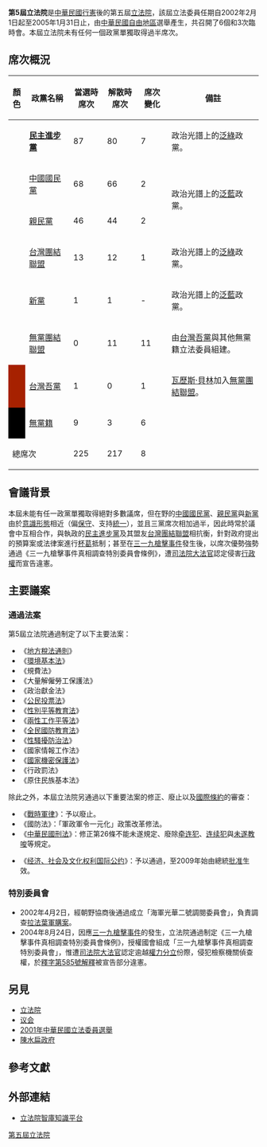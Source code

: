 {{Refimprove|time=2021-08-14T06:31:35+00:00}}
{{Infobox legislative term
| name                  = [[File:ROC_Legislative_Yuan_Seal.svg|20px]] 第5屆立法院
| image                 = 2001 Legislative Yuan Seat Composition.svg
| image_size            = 300px
| caption               = 甫就職時的席次分布
| jurisdiction          = {{ROC-TWN}}
| election              = [[2001年中華民國立法委員選舉|2001年中華民國立法委員選舉]]
| government            = {{legend|			#33CC00|{{DPP}}（87）}}
| opposition            = {{legend|#0000CC|{{KMT}}（68）}}{{legend|#ff6600|{{PFP}}（46）}}{{legend|#CC6600|{{TSU}}（13）}}{{legend|#FFDB00|{{NP}}（1）}}{{legend|#A62100|[[台灣吾黨|台灣吾黨]]（1）}}{{legend|black|{{NONP}}（9）}}
| term_start            = {{Start date|2002|02|01|df=y}}
| term_end              = {{End date|2005|01|31|df=y}}
| before                = [[第四屆立法院|第4屆]]
| after                 = [[第六屆立法院|第6屆]]
| chamber1              = 基本資訊
| chamber1_leader1_type = [[立法院院長|院長]]
| chamber1_leader1      = [[王金平|王金平]]（{{KMT}}）
| chamber1_leader2_type = 副院長
| chamber1_leader2      = [[江丙坤|江丙坤]]（{{KMT}}）
| chamber1_leader3_type = [[立法院秘書長|秘書長]]
| chamber1_leader3      = [[林錫山|林錫山]]（{{NONP}}）
| chamber1_leader4_type = 黨團
| chamber1_leader4      = {{ubl|[[民主進步黨立法院黨團|民主進步黨黨團]]|[[中國國民黨立法院黨團|中國國民黨黨團]]|[[亲民党立法院党团列表|親民黨黨團]]|台灣團結聯盟黨團|無黨團結聯盟黨團}}
}}

'''第5屆立法院'''是[[中華民國|中華民國]][[行憲|行憲]]後的第五屆[[立法院|立法院]]，該屆立法委員任期自2002年2月1日起至2005年1月31日止，由[[臺灣地區|中華民國自由地區]]選舉產生，共召開了6個{{link-en|會期|Meeting (parliamentary procedure)}}和3次臨時會。本屆立法院未有任何一個政黨單獨取得過半席次。

== 席次概況 ==
{| class="wikitable" style="text-align:center;"
! width="020" |顏色
! width="150" |政黨名稱
! width="080" |當選時席次
! width="080" |解散時席次
! width="080" |席次變化
! width="350" |備註
|-
| style="background-color: {{Party meta/color/民主進步黨}}; color: white;" |
| align="left" |'''[[民主進步黨|民主進步黨]]'''
| 87
|80
|{{decrease}}7
| align="left" |政治光譜上的[[泛綠|泛綠]]政黨。
|-
| style="background-color: {{Party meta/color/中國國民黨}}; color: white;" |
| align="left" |[[中國國民黨|中國國民黨]]
| 68
|66
|{{decrease}}2
| rowspan="2" align="left" |政治光譜上的[[泛藍|泛藍]]政黨。
|-
| style="background-color: {{Party meta/color/親民黨}}; color: white;" |
| align="left" |[[親民黨|親民黨]]
| 46
|44
|{{decrease}}2
|-
| style="background-color: {{Party meta/color/台灣團結聯盟}}; color: white;" |
| align="left" |[[台灣團結聯盟|台灣團結聯盟]]
| 13
| 12
|{{decrease}}1
| align="left" |政治光譜上的[[泛綠|泛綠]]政黨。
|-
| style="background-color: {{Party meta/color/新黨}}; color: white;" |
| align="left" |[[新黨|新黨]]
| 1
| 1
| -
| align="left" |政治光譜上的[[泛藍|泛藍]]政黨。
|-
| style="background-color: {{Party meta/color/無黨團結聯盟}}; color: white;" |
| align="left" |[[無黨團結聯盟|無黨團結聯盟]]
| 0
| 11
| {{increase}}11
| align="left" | 由[[台灣吾黨|台灣吾黨]]與其他無黨籍立法委員組建。
|-
| style="background-color: #A62100; color: white;" |
| align="left" |[[台灣吾黨|台灣吾黨]]
| 1
| 0
| {{decrease}}1
| align="left" | [[瓦歷斯·貝林|瓦歷斯·貝林]]加入[[無黨團結聯盟|無黨團結聯盟]]。
|-
| style="background-color: black; color: white;" |
| align="left" |[[無黨籍|無黨籍]]
| 9
|3
|{{decrease}}6
|
|-
! colspan="2" |總席次
|225
|217
|{{decrease}}8
| align="left" |
|}
{{Small|註：'''粗體字'''者為執政黨。}}

== 會議背景 ==
本屆未能有任一政黨單獨取得絕對多數議席，但在野的[[中國國民黨|中國國民黨]]、[[親民黨|親民黨]]與[[新黨|新黨]]由於[[意識形態|意識形態]]相近（偏[[保守主义|保守]]、支持[[兩岸統一|統一]]），並且三黨席次相加過半，因此時常於議會中互相合作，與執政的[[民主進步黨|民主進步黨]]及其盟友[[台灣團結聯盟|台灣團結聯盟]]相抗衡，針對政府提出的預算案或法律案進行[[杯葛|杯葛]]抵制；甚至在[[三一九槍擊事件|三一九槍擊事件]]發生後，以席次優勢強勢通過《三一九槍擊事件真相調查特別委員會條例》，遭[[司法院大法官|司法院大法官]]認定侵害[[行政權|行政權]]而宣告違憲。

== 主要議案 ==

=== 通過法案 ===
第5屆立法院通過制定了以下主要法案：
*《[[:s:地方稅法通則|地方稅法通則]]》
*《[[:s:環境基本法_(中華民國)|環境基本法]]》
*《規費法》
*《大量解僱勞工保護法》
*《政治獻金法》
*《[[公民投票法|公民投票法]]》
*《[[性別平等教育法|性別平等教育法]]》
*《[[性別工作平等法|兩性工作平等法]]》
*《[[:s:全民國防教育法|全民國防教育法]]》
*《[[性騷擾防治法|性騷擾防治法]]》
*《國家情報工作法》
*《[[s:國家機密保護法_(民國92年)|國家機密保護法]]》
*《行政罰法》
*《原住民族基本法》
除此之外，本屆立法院另通過以下重要法案的修正、廢止以及[[条约|國際條約]]的審查：

* 《[[:s:戰時軍律_(民國39年)|戰時軍律]]》：予以廢止。
* 《國防法》：「軍政軍令一元化」政策改革修法。
* 《[[中華民國刑法|中華民國刑法]]》：修正第26條不能未遂規定、廢除[[牵连犯|牵连犯]]、[[连续犯|连续犯]]與[[未遂犯|未遂]][[教唆犯|教唆]]等規定。

* 《[[经济、社会及文化权利国际公约|经济、社会及文化权利国际公约]]》：予以通過，至2009年始由總統[[批准|批准]]生效。

=== 特別委員會 ===

* 2002年4月2日，經朝野協商後通過成立「海軍光華二號調閱委員會」，負責調查[[拉法葉軍購案|拉法葉軍購案]]。
* 2004年8月24日，因應[[三一九槍擊事件|三一九槍擊事件]]的發生，立法院通過制定《三一九槍擊事件真相調查特別委員會條例》，授權國會組成「三一九槍擊事件真相調查特別委員會」，惟遭[[司法院大法官|司法院大法官]]認定逾越[[權力分立|權力分立]]份際，侵犯檢察機關偵查權，於[[:s:司法院釋字第585號解釋|釋字第585號解釋]]被宣告部分違憲。

== 另見 ==
* [[立法院|立法院]]
* [[议会|议会]]
* [[2001年中華民國立法委員選舉|2001年中華民國立法委員選舉]]
* [[陳水扁政府|陳水扁政府]]

{{start box}}
{{s-before|[[第四屆立法院|第四屆立法院]]}}
{{s-title|[[行憲|行憲]]以後的[[立法院|立法院]]|2002年2月1日－2005年1月31日}}
{{s-after|[[第六屆立法院|第六屆立法院]]}}
{{end box}}

==參考文獻==
{{Notelist}}
{{reflist|60em|refs=

}}
==外部連結==
*[https://npl.ly.gov.tw/do/www/dbMaintainNew?dbKind=%E7%AB%8B%E6%B3%95%E9%99%A2%E6%99%BA%E5%BA%AB&blockId=4&titleName=%E7%AB%8B%E6%B3%95%E9%99%A2%E6%99%BA%E5%BA%AB%E7%9F%A5%E8%AD%98%E5%B9%B3%E5%8F%B0 立法院智庫知識平台] {{Wayback|url=https://npl.ly.gov.tw/do/www/dbMaintainNew?dbKind=%E7%AB%8B%E6%B3%95%E9%99%A2%E6%99%BA%E5%BA%AB&blockId=4&titleName=%E7%AB%8B%E6%B3%95%E9%99%A2%E6%99%BA%E5%BA%AB%E7%9F%A5%E8%AD%98%E5%B9%B3%E5%8F%B0 |date=20210206055207 }}

{{中华民国中央立法机构}}

[[Category:第五屆立法院|]]